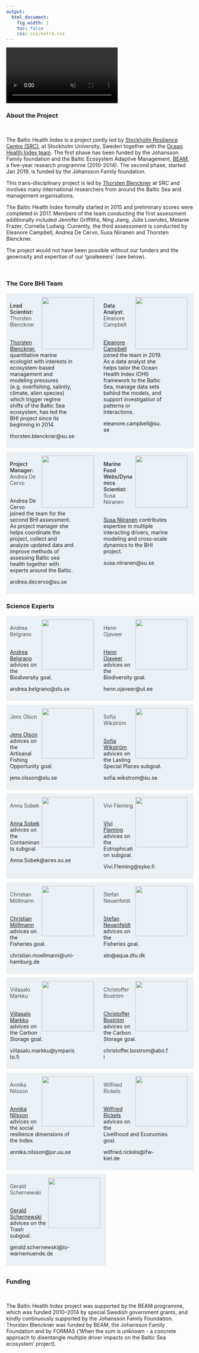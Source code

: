 ```yaml
---
output:
  html_document:
    fig_width: 1
    toc: false
    css: css/extra.css
---
```


<!-- <video autoplay muted loop id="myVideo"> -->
<!-- <source src="images/waves-ruvim-miksanskiy-pexels.mp4" type="video/mp4"> -->
<!-- </video> -->

<!-- <video autoplay muted loop id="myVideo"> -->
<!-- <source src="images/cliffs-rodnae-pexels.mp4" type="video/mp4"> -->
<!-- </video> -->

<video autoplay muted loop id="myVideo">
<source src="images/sea-ad-urpina-pexels.mp4" type="video/mp4">
</video>


<!-- About the project -->
<h3 class="header">  
About the Project
</h3>

<div class="content">
<br>

The Baltic Health Index is a project jointly led by [Stockholm Resilience Centre (SRC)](https://www.stockholmresilience.org/), at Stockholm University, Sweden together with the [Ocean Health Index team](http://ohi-science.org/about/). The first phase has been funded by the Johansson Family foundation and the Baltic Ecosystem Adaptive Management, [BEAM](https://www.su.se/ostersjocentrum/english/beam), a five-year research programme (2010-2014). The second phase, started Jan 2019, is funded by the Johansson Family foundation. 

This trans-disciplinary project is led by [Thorsten Blenckner](https://www.stockholmresilience.org/contact-us/staff/2008-06-16-blenckner.html) at SRC and involves many international researchers from around the Baltic Sea and management organisations.

The Baltic Health Index formally started in 2015 and preliminary scores were completed in 2017. Members of the team conducting the first assessment additionally included Jennifer Griffiths, Ning Jiang, Julie Lowndes, Melanie Frazer, Cornelia Ludwig.  Currently, the third assesssment is conducted by Eleanore Campbell, Andrea De Cervo, Susa Niiranen and Thorsten Blenckner.

The project would not have been possible without our funders and the generosity and expertise of our 'goalkeeers' (see below).

<br> 
</div>

<!-- BHI Team -->

<h3 class="header">  
The Core BHI Team
</h3>

<!-- row with multiple bios -->
<div class="content" style="background-color: #ffffff00;display:flex;justify-content:space-between;padding:0px;padding-bottom:10px;">

<!-- Thorsten bio -->
<div class="wrap page-lead-content" style="background-color:#e3ecf1b8;padding:10px;width:49.5%;">
<img src="images/thorsten_blenckner.jpg" style="float:right;width:140px;margin:0px 6px;">
<div style="width:76%;">
<p>
<h4 style="font-weight: 500; display: inline;"> Lead Scientist: </h4> 
<h4 style="font-weight: 300; display: inline;"> Thorsten Blenckner </h4>
<br>
[Thorsten Blenckner](https://www.stockholmresilience.org/contact-us/staff/2008-06-16-blenckner.html), quantitative marine ecologist with interests in ecosystem-based management and modeling pressures (e.g. overfishing, salinity, climate, alien species) which trigger regime shifts of the Baltic Sea ecosystem, has led the BHI project since its beginning in 2014.

thorsten.blenckner@su.se
</p>
</div>
<div style="clear:both;">
</div>
</div>

<!-- Ellie bio -->
<div class="wrap page-lead-content" style="background-color:#e3ecf1b8;padding:10px;width:49.5%;">
<img src="images/eleanore_campbell.jpg" style="float:right;width:140px;margin:0px 6px;">
<div style="width:68%;">
<p>
<h4 style="font-weight: 500; display: inline;"> Data Analyst: </h4> 
<h4 style="font-weight: 300; display: inline;"> Eleanore Campbell </h4>
<br>
[Eleanore Campbell](https://www.stockholmresilience.org/contact-us/staff/2019-09-03-campbell.html) joined the team in 2019. As a data analyst she helps tailor the Ocean Health Index (OHI) framework to the Baltic Sea, manage data sets behind the models, and support investigation of patterns or interactions.

eleanore.campbell@su.se
</p>
</div>
<div style="clear:both;">
</div>
</div>

<!-- end row with multiple bios -->
</div>

<!-- row with multiple bios -->
<div class="content" style="background-color: #ffffff00;display:flex;justify-content:space-between;padding:0px;">

<!-- Andrea bio -->
<div class="wrap page-lead-content" style="background-color:#e3ecf1b8;padding:10px;width:49.5%;">
<img src="images/andrea_de_cervo.png" style="float:right;width:140px;margin:0px 6px;">
<div style="width:76%;">
<p>
<h4 style="font-weight: 500; display: inline;"> Project Manager: </h4> 
<h4 style="font-weight: 300; display: inline;"> Andrea De Cervo </h4>
<br>
Andrea De Cervo joined the team for the second BHI assessment. As project manager she helps coordinate the project, collect and analyze updated data and improve methods of assessing Baltic sea health together with experts around the Baltic.

andrea.decervo@su.se
</p>
</div>
<div style="clear:both;">
</div>
</div>

<!-- Susa bio -->
<div class="wrap page-lead-content" style="background-color:#e3ecf1b8;padding:10px;width:49.5%;">
<img src="images/niiranen_susa.jpg" style="float:right;width:140px;margin:0px 6px;">
<div style="width:76%;">
<p>
<h4 style="font-weight: 500; display: inline;"> Marine Food Webs/Dynamics Scientist: </h4> 

<h4 style="font-weight: 300; display: inline;"> Susa Niiranen </h4>
<br>
[Susa Niiranen](https://www.stockholmresilience.org/contact-us/staff/2010-02-02-niiranen.html) contributes expertise in multiple interacting drivers, marine modeling and cross-scale dynamics to the BHI project.

susa.niiranen@su.se
</p>
</div>
<div style="clear:both;">
</div>
</div>

<!-- end row with multiple bios -->
</div>


<!-- Goalkeepers-->
<h3 class="header">  
Science Experts
</h3>

<!-- row with multiple bios -->
<div class="content" style="background-color: #ffffff00;display:flex;justify-content:space-between;padding:0px;padding-bottom:10px;">

<div class="wrap page-lead-content" style="background-color:#e3ecf1b8;padding:10px;width:49.5%;">
<img src="images/goals/henrik-hansen-unsplash-bd.jpg" style="float:right;width:140px;height:135px;margin:0px 6px;">
<div style="width:76%;">
<p>
<h4 style="font-weight: 300; display: inline;"> Andrea Belgrano </h4>
<br>
[Andrea Belgrano](https://www.slu.se/en/ew-cv/andrea-belgrano/) advices on the Biodiversity goal.

andrea.belgrano@slu.se
</p>
</div>
<div style="clear:both;">
</div>
</div>

<div class="wrap page-lead-content" style="background-color:#e3ecf1b8;padding:10px;width:49.5%;">
<img src="images/goals/henrik-hansen-unsplash-bd.jpg" style="float:right;width:140px;height:135px;margin:0px 6px;">
<div style="width:76%;">
<p>
<h4 style="font-weight: 300; display: inline;"> Henn Ojaveer </h4>
<br>
[Henn Ojaveer](https://www.etis.ee/CV/Henn_Ojaveer/eng) advices on the Biodiversity goal.

henn.ojaveer@ut.ee
</p>
</div>
<div style="clear:both;">
</div>
</div>

<!-- end row with multiple bios -->
</div>

<!-- row with multiple bios -->
<div class="content" style="background-color: #ffffff00;display:flex;justify-content:space-between;padding:0px;padding-bottom:10px;">

<div class="wrap page-lead-content" style="background-color:#e3ecf1b8;padding:10px;width:49.5%;">
<img src="images/goals/clint-bustrillos-unsplash-ao.jpg" style="float:right;width:140px;height:135px;margin:0px 6px;">
<div style="width:76%;">
<p>
<h4 style="font-weight: 300; display: inline;"> Jens Olson </h4>
<br>
[Jens Olson](https://www.slu.se/cv/jens-olsson/) advices on the Artisanal Fishing Opportunity goal.

jens.olsson@slu.se
</p>
</div>
<div style="clear:both;">
</div>
</div>

<div class="wrap page-lead-content" style="background-color:#e3ecf1b8;padding:10px;width:49.5%;">
<img src="images/goals/stian-vesterinen-unsplash-sp.jpg" style="float:right;width:140px;height:135px;margin:0px 6px;">
<div style="width:76%;">
<p>
<h4 style="font-weight: 300; display: inline;"> Sofia Wikström </h4>
<br>
[Sofia Wikström](https://www.su.se/english/profiles/swiks-1.196117) advices on the Lasting Special Places subgoal.

sofia.wikstrom@su.se
</p>
</div>
<div style="clear:both;">
</div>
</div>

<!-- end row with multiple bios -->
</div>


<!-- row with multiple bios -->
<div class="content" style="background-color: #ffffff00;display:flex;justify-content:space-between;padding:0px;padding-bottom:10px;">

<div class="wrap page-lead-content" style="background-color:#e3ecf1b8;padding:10px;width:49.5%;">
<img src="images/goals/jeremy-bishop-unsplash-cw.jpg" style="float:right;width:140px;height:135px;margin:0px 6px;">
<div style="width:76%;">
<p>
<h4 style="font-weight: 300; display: inline;"> Anna Sobek </h4>
<br>
[Anna Sobek](https://www.aces.su.se/staff/anna-sobek/) advices on the Contaminants subgoal.

Anna.Sobek@aces.su.se
</p>
</div>
<div style="clear:both;">
</div>
</div>

<div class="wrap page-lead-content" style="background-color:#e3ecf1b8;padding:10px;width:49.5%;">
<img src="images/goals/jeremy-bishop-unsplash-cw.jpg" style="float:right;width:140px;height:135px;margin:0px 6px;">
<div style="width:76%;">
<p>
<h4 style="font-weight: 300; display: inline;"> Vivi Fleming </h4>
<br>
[Vivi Fleming](https://wwwp.ymparisto.fi/scripts/hapa/h.asp?Method=PERSONFORM&txtuserid=10758&txthaku=&txtlang=EN&txtselsuborgid=3022&txtofficeid=&txtorgid=10) advices on the Eutrophication subgoal.

Vivi.Fleming@syke.fi 
</p>
</div>
<div style="clear:both;">
</div>
</div>

<!-- end row with multiple bios -->
</div>


<!-- row with multiple bios -->
<div class="content" style="background-color: #ffffff00;display:flex;justify-content:space-between;padding:0px;padding-bottom:10px;">

<div class="wrap page-lead-content" style="background-color:#e3ecf1b8;padding:10px;width:49.5%;">
<img src="images/goals/zbysiu-rodak-unsplash-fp.jpg" style="float:right;width:140px;height:135px;margin:0px 6px;">
<div style="width:76%;">
<p>
<h4 style="font-weight: 300; display: inline;"> Christian Möllmann </h4>
<br>
[Christian Möllmann](https://www.biologie.uni-hamburg.de/forschung/oekologie-biologische-ressourcen/maroeksysdyn/mitarbeiter/moellmann.html) advices on the Fisheries goal.

christian.moellmann@uni-hamburg.de
</p>
</div>
<div style="clear:both;">
</div>
</div>

<div class="wrap page-lead-content" style="background-color:#e3ecf1b8;padding:10px;width:49.5%;">
<img src="images/goals/zbysiu-rodak-unsplash-fp.jpg" style="float:right;width:140px;height:135px;margin:0px 6px;">
<div style="width:76%;">
<p>
<h4 style="font-weight: 300; display: inline;"> Stefan Neuenfeldt </h4>
<br>
[Stefan Neuenfeldt](https://orbit.dtu.dk/en/persons/stefan-neuenfeldt) advices on the Fisheries goal.

stn@aqua.dtu.dk
</p>
</div>
<div style="clear:both;">
</div>
</div>

<!-- end row with multiple bios -->
</div>


<!-- row with multiple bios -->
<div class="content" style="background-color: #ffffff00;display:flex;justify-content:space-between;padding:0px;padding-bottom:10px;">

<div class="wrap page-lead-content" style="background-color:#e3ecf1b8;padding:10px;width:49.5%;">
<img src="images/goals/marten-bjork-unsplash-cs.jpg" style="float:right;width:140px;height:135px;margin:0px 6px;">
<div style="width:76%;">
<p>
<h4 style="font-weight: 300; display: inline;"> Viitasalo Markku </h4>
<br>
[Viitasalo Markku](https://www.syke.fi/en-US/Experts/Markku_Viitasalo(44270)) advices on the Carbon Storage goal.

viitasalo.markku@ymparisto.fi
</p>
</div>
<div style="clear:both;">
</div>
</div>

<div class="wrap page-lead-content" style="background-color:#e3ecf1b8;padding:10px;width:49.5%;">
<img src="images/goals/marten-bjork-unsplash-cs.jpg" style="float:right;width:140px;height:135px;margin:0px 6px;">
<div style="width:76%;">
<p>
<h4 style="font-weight: 300; display: inline;"> Christoffer Boström </h4>
<br>
[Christoffer Boström](https://www.abo.fi/en/contact/christoffer-bostrom/) advices on the Carbon Storage goal.

christoffer.bostrom@abo.fi
</p>
</div>
<div style="clear:both;">
</div>
</div>

<!-- end row with multiple bios -->
</div>


<!-- row with multiple bios -->
<div class="content" style="background-color: #ffffff00;display:flex;justify-content:space-between;padding:0px;padding-bottom:10px;">

<div class="wrap page-lead-content" style="background-color:#e3ecf1b8;padding:10px;width:49.5%;">
<img src="images/goals/stian-vesterinen-unsplash-sp.jpg" style="float:right;width:140px;height:135px;margin:0px 6px;">
<div style="width:76%;">
<p>
<h4 style="font-weight: 300; display: inline;"> Annika Nilsson </h4>
<br>
[Annika Nilsson](https://katalog.uu.se/empinfo/?id=N2-1011) advices on the social resilience dimensions of the Index.

annika.nilsson@jur.uu.se
</p>
</div>
<div style="clear:both;">
</div>
</div>

<div class="wrap page-lead-content" style="background-color:#e3ecf1b8;padding:10px;width:49.5%;">
<img src="images/goals/jens-johnsson-unsplash-le.jpg" style="float:right;width:140px;height:135px;margin:0px 6px;">
<div style="width:76%;">
<p>
<h4 style="font-weight: 300; display: inline;"> Wilfried Rickels </h4>
<br>
[Wilfried Rickels](https://www.ifw-kiel.de/experts/ifw/wilfried-rickels/) advices on the Livelihood and Economies goal.

wilfried.rickels@ifw-kiel.de
</p>
</div>
<div style="clear:both;">
</div>
</div>

<!-- end row with multiple bios -->
</div>


<!-- row with multiple bios -->
<div class="content" style="background-color: #ffffff00;display:flex;justify-content:space-between;padding:0px;padding-bottom:10px;">

<div class="wrap page-lead-content" style="background-color:#e3ecf1b8;padding:10px;width:49.5%;">
<img src="images/goals/jeremy-bishop-unsplash-cw.jpg" style="float:right;width:140px;height:135px;margin:0px 6px;">
<div style="width:76%;">
<p>
<h4 style="font-weight: 300; display: inline;"> Gerald Schernewski </h4>
<br>
[Gerald Schernewski](https://katalog.uu.se/empinfo/?id=N2-1011) advices on the Trash subgoal.

gerald.schernewski@io-warnemuende.de
</p>
</div>
<div style="clear:both;">
</div>
</div>

<!-- end row with multiple bios -->
</div>


<!-- Additional partners -->

<!-- <h3 class="header">   -->
<!-- Partner organizations -->
<!-- </h3> -->

<!-- <br> -->

<h3 class="header">  
Funding
</h3>

<div class="content">
<br>
<p>
The Baltic Health Index project was supported by the BEAM programme, which was funded 2010–2014 by special Swedish government grants, and kindly continuously supported by the Johansson Family Foundation. Thorsten Blenckner was funded by BEAM, the Johansson Family Foundation and by FORMAS (‘When the sum is unknown - a concrete approach to disentangle multiple driver impacts on the Baltic Sea ecosystem’ project). 
</p>
<br>
</div>
